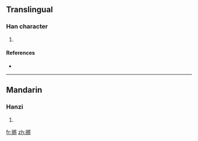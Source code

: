 ==Translingual==

===Han character===
{{Han char|rn=64|rad=手|as=11|sn=14|four=|canj=手女一戈 (QVMI)}}

# {{defn|Han|sort=手11}}

====References====
* {{Han ref|kx=0451.010|dkj=12615|dj=0801.130|hdz=31950.120|uh=646A|ud=25706}}

----

==Mandarin==

===Hanzi===
{{cmn-hanzi|pin=[[jiāng]] ([[jiang1]]), [[tuò]] ([[tuo4]])|wg=chiang<sup>1</sup>, t'o<sup>4</sup>}}

# {{defn|Mandarin|sort=手11}}

[[fr:摪]]
[[zh:摪]]